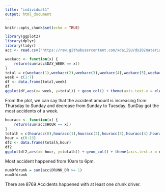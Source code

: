 ```yaml
---
title: "individual1"
output: html_document
---
```


```r
knitr::opts_chunk$set(echo = TRUE)
```

```r
library(ggplot2)
library(dplyr)
library(tidyr)
acc <- read.csv("https://raw.githubusercontent.com/xdaiISU/ds202materials/master/hwlabs/fars2017/accident.csv", stringsAsFactors = FALSE)

weekacc <- function(x) {
    return(sum(acc$DAY_WEEK == x))
}
total = c(weekacc(1),weekacc(2),weekacc(3),weekacc(4),weekacc(5),weekacc(6),weekacc(7))
week = c(1:7)
df <- data.frame(total,week)
df
ggplot(df,aes(x= week, y=total)) + geom_col() + theme(axis.text.x = element_text(angle = 0, hjust = 1)) + xlab("Days of Week") + ylab("Amount of accidents happened") + ggtitle("Accidents happened on days")
```

From the plot, we can say that the accident amount is increasing from Thursday to Sunday and decrease from Sunday to Tuesday. SunDay got the most accidents of a week.

```r
houracc <- function(x) {
    return(sum(acc$HOUR == x))
}
totalh = c(houracc(0),houracc(1),houracc(2),houracc(3),houracc(4),houracc(5),houracc(6),houracc(7),houracc(8),houracc(9),houracc(10),houracc(11),houracc(12),houracc(13),houracc(14),houracc(15),houracc(16),houracc(17),houracc(18),houracc(19),houracc(20),houracc(21),houracc(22),houracc(23))
hour = c(0:23)
df2 <- data.frame(totalh,hour)
df2
ggplot(df2,aes(x= hour, y=totalh)) + geom_col() + theme(axis.text.x = element_text(angle = 0, hjust = 1)) + xlab("hours of day") + ylab("Amount of accidents happened") + ggtitle("Accidents happened on hours")
```

Most accident happened from 10am to 6pm.
```r
numOfdrunk = sum(acc$DRUNK_DR >= 1)
numOfdrunk

```

There are 8769 Accidents happened with at least one drunk driver.

